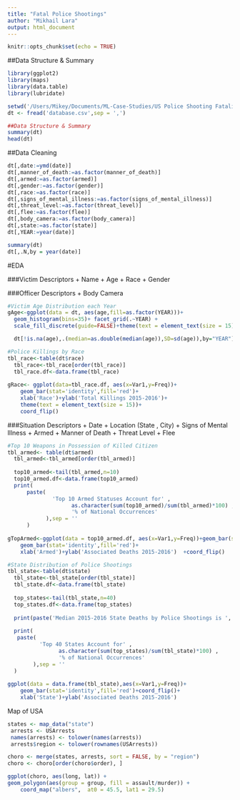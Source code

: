 ```yaml
---
title: "Fatal Police Shootings"
author: "Mikhail Lara"
output: html_document
---
```


```r
knitr::opts_chunk$set(echo = TRUE)
```

##Data Structure & Summary
```r
library(ggplot2)
library(maps)
library(data.table)
library(lubridate)

setwd('/Users/Mikey/Documents/ML-Case-Studies/US Police Shooting Fatalities')
dt <- fread('database.csv',sep = ',')

##Data Structure & Summary
summary(dt)
head(dt)
```

##Data Cleaning
```r
dt[,date:=ymd(date)]
dt[,manner_of_death:=as.factor(manner_of_death)]
dt[,armed:=as.factor(armed)]
dt[,gender:=as.factor(gender)]
dt[,race:=as.factor(race)]
dt[,signs_of_mental_illness:=as.factor(signs_of_mental_illness)]
dt[,threat_level:=as.factor(threat_level)]
dt[,flee:=as.factor(flee)]
dt[,body_camera:=as.factor(body_camera)]
dt[,state:=as.factor(state)]
dt[,YEAR:=year(date)]

summary(dt)
dt[,.N,by = year(date)]
```

#EDA

###Victim Descriptors
    + Name
    + Age
    + Race
    + Gender
    
###Officer Descriptors
    + Body Camera
    
```r
#Victim Age Distribution each Year
gAge<-ggplot(data = dt, aes(age,fill=as.factor(YEAR)))+
  geom_histogram(bins=35)+ facet_grid(.~YEAR) +
  scale_fill_discrete(guide=FALSE)+theme(text = element_text(size = 15))

  dt[!is.na(age),.(median=as.double(median(age)),SD=sd(age)),by="YEAR"]

#Police Killings by Race
tbl_race<-table(dt$race)
  tbl_race<-tbl_race[order(tbl_race)]
  tbl_race.df<-data.frame(tbl_race)
  
gRace<- ggplot(data=tbl_race.df, aes(x=Var1,y=Freq))+
    geom_bar(stat='identity',fill='red')+
    xlab('Race')+ylab('Total Killings 2015-2016')+
    theme(text = element_text(size = 15))+
    coord_flip()  
```


###Situation Descriptors
    + Date
    + Location (State , City)
    + Signs of Mental Illness
    + Armed
    + Manner of Death
    + Threat Level
    + Flee
    
```r
#Top 10 Weapons in Possession of Killed Citizen 
tbl_armed<- table(dt$armed)
  tbl_armed<-tbl_armed[order(tbl_armed)]
  
  top10_armed<-tail(tbl_armed,n=10)
  top10_armed.df<-data.frame(top10_armed)
  print(
      paste(
              'Top 10 Armed Statuses Account for' , 
                    as.character(sum(top10_armed)/sum(tbl_armed)*100) , 
                    '% of National Occurrences'
            ),sep = ''
      )
  
gTopArmed<-ggplot(data = top10_armed.df, aes(x=Var1,y=Freq))+geom_bar(stat='identity')+
    geom_bar(stat='identity',fill='red')+
    xlab('Armed')+ylab('Associated Deaths 2015-2016')  +coord_flip()

#State Distribution of Police Shootings
tbl_state<-table(dt$state)
  tbl_state<-tbl_state[order(tbl_state)]
  tbl_state.df<-data.frame(tbl_state)
  
  top_states<-tail(tbl_state,n=40)
  top_states.df<-data.frame(top_states)
  
  print(paste('Median 2015-2016 State Deaths by Police Shootings is ', median(tbl_state) ))
  
  print(
   paste(
          'Top 40 States Account for' , 
                as.character(sum(top_states)/sum(tbl_state)*100) , 
                '% of National Occurrences'
        ),sep = ''
  )
  
ggplot(data = data.frame(tbl_state),aes(x=Var1,y=Freq))+
    geom_bar(stat='identity',fill='red')+coord_flip()+
    xlab('State')+ylab('Associated Deaths 2015-2016')

```

Map of USA
```r
states <- map_data("state")
 arrests <- USArrests
 names(arrests) <- tolower(names(arrests))
 arrests$region <- tolower(rownames(USArrests))

choro <- merge(states, arrests, sort = FALSE, by = "region")
choro <- choro[order(choro$order), ]

ggplot(choro, aes(long, lat)) +
geom_polygon(aes(group = group, fill = assault/murder)) +
    coord_map("albers",  at0 = 45.5, lat1 = 29.5)
```




